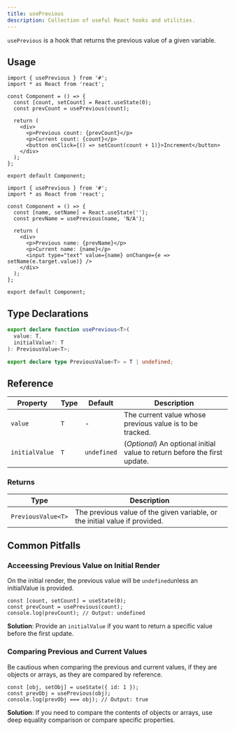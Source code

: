 ```yaml
---
title: usePrevious
description: Collection of useful React hooks and utilities.
---
```


`usePrevious` is a hook that returns the previous value of a given variable.

## Usage

```tsx
import { usePrevious } from '#';
import * as React from 'react';

const Component = () => {
  const [count, setCount] = React.useState(0);
  const prevCount = usePrevious(count);

  return (
    <div>
      <p>Previous count: {prevCount}</p>
      <p>Current count: {count}</p>
      <button onClick={() => setCount(count + 1)}>Increment</button>
    </div>
  );
};

export default Component;
```

```tsx
import { usePrevious } from '#';
import * as React from 'react';

const Component = () => {
  const [name, setName] = React.useState('');
  const prevName = usePrevious(name, 'N/A');

  return (
    <div>
      <p>Previous name: {prevName}</p>
      <p>Current name: {name}</p>
      <input type="text" value={name} onChange={e => setName(e.target.value)} />
    </div>
  );
};

export default Component;
```

## Type Declarations

```ts
export declare function usePrevious<T>(
  value: T,
  initialValue?: T
): PreviousValue<T>;

export declare type PreviousValue<T> = T | undefined;
```

## Reference

| Property       | Type | Default     | Description                                                               |
| -------------- | ---- | ----------- | ------------------------------------------------------------------------- |
| `value`        | `T`  | -           | The current value whose previous value is to be tracked.                  |
| `initialValue` | `T`  | `undefined` | (_Optional_) An optional initial value to return before the first update. |

### Returns

| Type               | Description                                                                 |
| ------------------ | --------------------------------------------------------------------------- |
| `PreviousValue<T>` | The previous value of the given variable, or the initial value if provided. |

## Common Pitfalls

### Acceessing Previous Value on Initial Render

On the initial render, the previous value will be `undefined`unless an initialValue is provided.

```tsx
const [count, setCount] = useState(0);
const prevCount = usePrevious(count);
console.log(prevCount); // Output: undefined
```

**Solution**: Provide an `initialValue` if you want to return a specific value before the first update.

### Comparing Previous and Current Values

Be cautious when comparing the previous and current values, if they are objects or arrays, as they are compared by reference.

```tsx
const [obj, setObj] = useState({ id: 1 });
const prevObj = usePrevious(obj);
console.log(prevObj === obj); // Output: true
```

**Solution**: If you need to compare the contents of objects or arrays, use deep equality comparison or compare specific properties.
